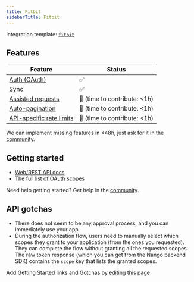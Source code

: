 ```yaml
---
title: Fitbit
sidebarTitle: Fitbit
---
```


Integration template: [`fitbit`](https://nango.dev/providers.yaml)

## Features

| Feature                                                 | Status                          |
| ------------------------------------------------------- | ------------------------------- |
| [Auth (OAuth)](/nango-auth)                             | ✅                              |
| [Sync](/nango-sync)                                     | ✅                              |
| [Assisted requests](/nango-sync/guides/direct-requests) | 🚫 (time to contribute: &lt;1h) |
| [Auto-pagination](/nango-sync/configuration)            | 🚫 (time to contribute: &lt;1h) |
| [API-specific rate limits](/nango-sync/configuration)   | 🚫 (time to contribute: &lt;1h) |

<Tip>We can implement missing features in &lt;48h, just ask for it in the [community](https://nango.dev/slack).</Tip>
## Getting started

-   [Web/REST API docs](https://dev.fitbit.com/build/reference/web-api/)
-   [The full list of OAuth scopes](https://dev.fitbit.com/build/reference/web-api/developer-guide/application-design/#Scopes)

<Tip>Need help getting started? Get help in the [community](https://nango.dev/slack).</Tip>

## API gotchas

-   There does not seem to be any approval process, and you can immediately use your app.
-   During the authorization flow, users need to manually select which scopes they grant to your application (from the ones you requested). They can complete the flow without granting all the requested scopes. The raw token response (which you can get from the Nango backend SDK) contains the `scope` key that lists the granted scopes.

<Note>Add Getting Started links and Gotchas by [editing this page](https://github.com/nangohq/nango/tree/master/docs-v2/integrations/all/fitbit.mdx)</Note>
